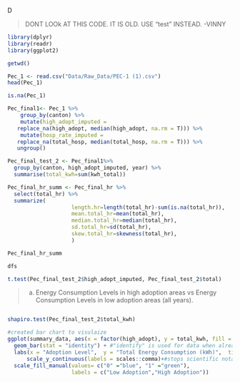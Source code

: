 D


>DONT LOOk AT THIS CODE. IT IS OLD. USE "test" INSTEAD. 
  -VINNY


```r


library(dplyr)
library(readr)
library(ggplot2)

```

```r
getwd()

Pec_1 <- read.csv("Data/Raw_Data/PEC-1 (1).csv")
head(Pec_1)

```

```r
is.na(Pec_1)

Pec_final1<- Pec_1 %>%
    group_by(canton) %>%
    mutate(high_adopt_imputed = 
   replace_na(high_adopt, median(high_adopt, na.rm = T))) %>%
    mutate(hosp_rate_imputed = 
   replace_na(total_hosp, median(total_hosp, na.rm = T))) %>%
   ungroup()

Pec_final_test_2 <- Pec_final1%>% 
  group_by(canton, high_adopt_imputed, year) %>% 
  summarise(total_kwh=sum(kwh_total))

Pec_final_hr_summ <- Pec_final_hr %>%
  select(total_hr) %>% 
  summarize(
                    length.hr=length(total_hr)-sum(is.na(total_hr)),
                    mean.total_hr=mean(total_hr),
                    median.total_hr=median(total_hr),
                    sd.total_hr=sd(total_hr),
                    skew.total_hr=skewness(total_hr),
                    )

Pec_final_hr_summ

```

```r
dfs
```


```r
t.test(Pec_final_test_2$high_adopt_imputed, Pec_final_test_2$total)
```


>a.	Energy Consumption Levels in high adoption areas vs Energy Consumption Levels in low adoption areas (all years). 

```r

```


```r

shapiro.test(Pec_final_test_2$total_kwh)

```


```r

#created bar chart to visulaize
ggplot(summary_data, aes(x = factor(high_adopt), y = total_kwh, fill = factor(high_adopt))) +
  geom_bar(stat = "identity") + #"identify" is used for data when already summed
  labs(x = "Adoption Level",  y = "Total Energy Consumption (kWh)",  title = "Energy Consumed in High vs Low adoption areas") +
      scale_y_continuous(labels = scales::comma)+#stops scientific notation from showing on chart
  scale_fill_manual(values= c("0" ="blue", "1" ="green"),
                    labels = c("Low Adoption","High Adoption"))
```
